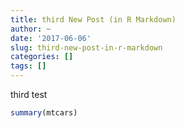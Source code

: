 ```yaml
---
title: third New Post (in R Markdown)
author: ~
date: '2017-06-06'
slug: third-new-post-in-r-markdown
categories: []
tags: []
---
```


third test

```r
summary(mtcars)
```

